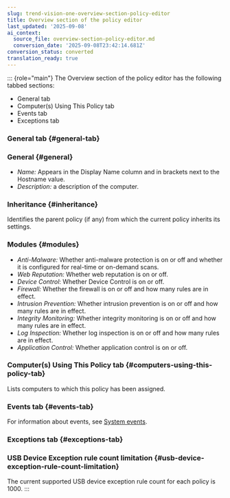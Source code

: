 ```yaml
---
slug: trend-vision-one-overview-section-policy-editor
title: Overview section of the policy editor
last_updated: '2025-09-08'
ai_context:
  source_file: overview-section-policy-editor.md
  conversion_date: '2025-09-08T23:42:14.681Z'
conversion_status: converted
translation_ready: true
---
```


::: {role="main"}
The Overview section of the policy editor has the following tabbed sections:

- General tab
- Computer(s) Using This Policy tab
- Events tab
- Exceptions tab

### General tab {#general-tab}

### General {#general}

- *Name:* Appears in the Display Name column and in brackets next to the Hostname value.
- *Description:* a description of the computer.

### Inheritance {#inheritance}

Identifies the parent policy (if any) from which the current policy inherits its settings.

### Modules {#modules}

- *Anti-Malware:* Whether anti-malware protection is on or off and whether it is configured for real-time or on-demand scans.
- *Web Reputation:* Whether web reputation is on or off.
- *Device Control*: Whether Device Control is on or off.
- *Firewall:* Whether the firewall is on or off and how many rules are in effect.
- *Intrusion Prevention:* Whether intrusion prevention is on or off and how many rules are in effect.
- *Integrity Monitoring:* Whether integrity monitoring is on or off and how many rules are in effect.
- *Log Inspection:* Whether log inspection is on or off and how many rules are in effect.
- *Application Control:* Whether application control is on or off.

### Computer(s) Using This Policy tab {#computers-using-this-policy-tab}

Lists computers to which this policy has been assigned.

### Events tab {#events-tab}

For information about events, see [System events](system-events.mdx).

### Exceptions tab {#exceptions-tab}

### USB Device Exception rule count limitation {#usb-device-exception-rule-count-limitation}

The current supported USB device exception rule count for each policy is 1000.
:::
